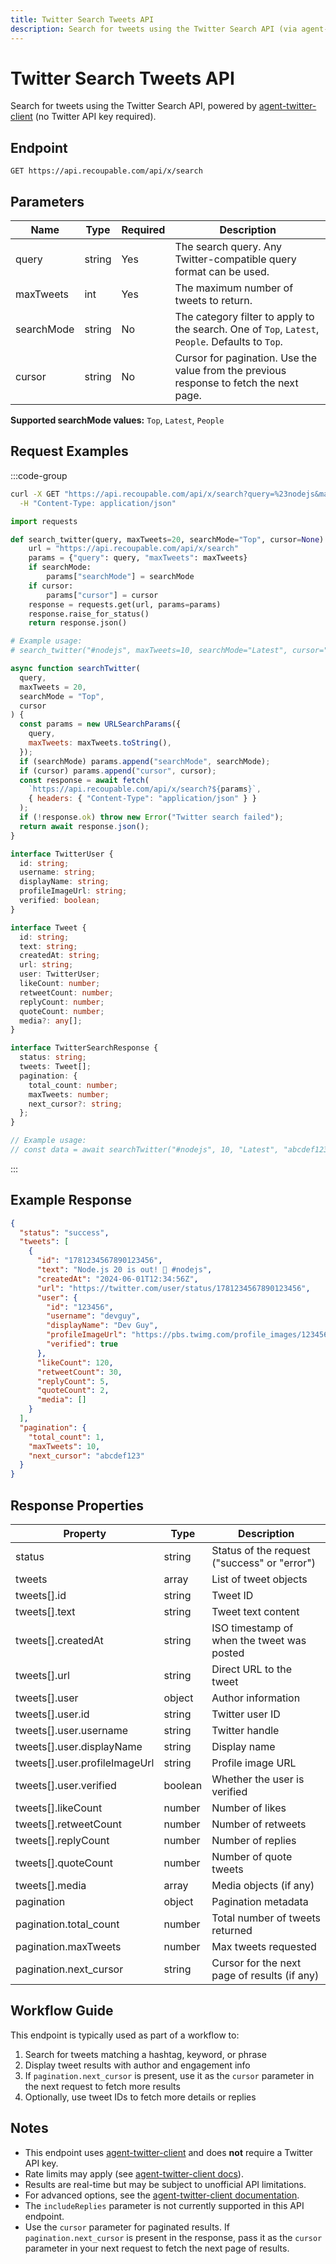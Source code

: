 ```yaml
---
title: Twitter Search Tweets API
description: Search for tweets using the Twitter Search API (via agent-twitter-client, no API key required).
---
```


# Twitter Search Tweets API

Search for tweets using the Twitter Search API, powered by [agent-twitter-client](https://github.com/elizaOS/agent-twitter-client) (no Twitter API key required).

## Endpoint

```http
GET https://api.recoupable.com/api/x/search
```

## Parameters

| Name       | Type   | Required | Description                                                                                      |
| ---------- | ------ | -------- | ------------------------------------------------------------------------------------------------ |
| query      | string | Yes      | The search query. Any Twitter-compatible query format can be used.                               |
| maxTweets  | int    | Yes      | The maximum number of tweets to return.                                                          |
| searchMode | string | No       | The category filter to apply to the search. One of `Top`, `Latest`, `People`. Defaults to `Top`. |
| cursor     | string | No       | Cursor for pagination. Use the value from the previous response to fetch the next page.          |

**Supported searchMode values:** `Top`, `Latest`, `People`

## Request Examples

:::code-group

```bash [cURL]
curl -X GET "https://api.recoupable.com/api/x/search?query=%23nodejs&maxTweets=10&searchMode=Latest&cursor=abcdef123" \
  -H "Content-Type: application/json"
```

```python [Python]
import requests

def search_twitter(query, maxTweets=20, searchMode="Top", cursor=None):
    url = "https://api.recoupable.com/api/x/search"
    params = {"query": query, "maxTweets": maxTweets}
    if searchMode:
        params["searchMode"] = searchMode
    if cursor:
        params["cursor"] = cursor
    response = requests.get(url, params=params)
    response.raise_for_status()
    return response.json()

# Example usage:
# search_twitter("#nodejs", maxTweets=10, searchMode="Latest", cursor="abcdef123")
```

```javascript [JavaScript]
async function searchTwitter(
  query,
  maxTweets = 20,
  searchMode = "Top",
  cursor
) {
  const params = new URLSearchParams({
    query,
    maxTweets: maxTweets.toString(),
  });
  if (searchMode) params.append("searchMode", searchMode);
  if (cursor) params.append("cursor", cursor);
  const response = await fetch(
    `https://api.recoupable.com/api/x/search?${params}`,
    { headers: { "Content-Type": "application/json" } }
  );
  if (!response.ok) throw new Error("Twitter search failed");
  return await response.json();
}
```

```typescript [TypeScript]
interface TwitterUser {
  id: string;
  username: string;
  displayName: string;
  profileImageUrl: string;
  verified: boolean;
}

interface Tweet {
  id: string;
  text: string;
  createdAt: string;
  url: string;
  user: TwitterUser;
  likeCount: number;
  retweetCount: number;
  replyCount: number;
  quoteCount: number;
  media?: any[];
}

interface TwitterSearchResponse {
  status: string;
  tweets: Tweet[];
  pagination: {
    total_count: number;
    maxTweets: number;
    next_cursor?: string;
  };
}

// Example usage:
// const data = await searchTwitter("#nodejs", 10, "Latest", "abcdef123");
```

:::

## Example Response

```json filename="Response"
{
  "status": "success",
  "tweets": [
    {
      "id": "1781234567890123456",
      "text": "Node.js 20 is out! 🚀 #nodejs",
      "createdAt": "2024-06-01T12:34:56Z",
      "url": "https://twitter.com/user/status/1781234567890123456",
      "user": {
        "id": "123456",
        "username": "devguy",
        "displayName": "Dev Guy",
        "profileImageUrl": "https://pbs.twimg.com/profile_images/1234567890/abc.jpg",
        "verified": true
      },
      "likeCount": 120,
      "retweetCount": 30,
      "replyCount": 5,
      "quoteCount": 2,
      "media": []
    }
  ],
  "pagination": {
    "total_count": 1,
    "maxTweets": 10,
    "next_cursor": "abcdef123"
  }
}
```

## Response Properties

| Property                      | Type    | Description                                  |
| ----------------------------- | ------- | -------------------------------------------- |
| status                        | string  | Status of the request ("success" or "error") |
| tweets                        | array   | List of tweet objects                        |
| tweets[].id                   | string  | Tweet ID                                     |
| tweets[].text                 | string  | Tweet text content                           |
| tweets[].createdAt            | string  | ISO timestamp of when the tweet was posted   |
| tweets[].url                  | string  | Direct URL to the tweet                      |
| tweets[].user                 | object  | Author information                           |
| tweets[].user.id              | string  | Twitter user ID                              |
| tweets[].user.username        | string  | Twitter handle                               |
| tweets[].user.displayName     | string  | Display name                                 |
| tweets[].user.profileImageUrl | string  | Profile image URL                            |
| tweets[].user.verified        | boolean | Whether the user is verified                 |
| tweets[].likeCount            | number  | Number of likes                              |
| tweets[].retweetCount         | number  | Number of retweets                           |
| tweets[].replyCount           | number  | Number of replies                            |
| tweets[].quoteCount           | number  | Number of quote tweets                       |
| tweets[].media                | array   | Media objects (if any)                       |
| pagination                    | object  | Pagination metadata                          |
| pagination.total_count        | number  | Total number of tweets returned              |
| pagination.maxTweets          | number  | Max tweets requested                         |
| pagination.next_cursor        | string  | Cursor for the next page of results (if any) |

## Workflow Guide

This endpoint is typically used as part of a workflow to:

1. Search for tweets matching a hashtag, keyword, or phrase
2. Display tweet results with author and engagement info
3. If `pagination.next_cursor` is present, use it as the `cursor` parameter in the next request to fetch more results
4. Optionally, use tweet IDs to fetch more details or replies

## Notes

- This endpoint uses [agent-twitter-client](https://github.com/elizaOS/agent-twitter-client) and does **not** require a Twitter API key.
- Rate limits may apply (see [agent-twitter-client docs](https://github.com/elizaOS/agent-twitter-client)).
- Results are real-time but may be subject to unofficial API limitations.
- For advanced options, see the [agent-twitter-client documentation](https://github.com/elizaOS/agent-twitter-client).
- The `includeReplies` parameter is not currently supported in this API endpoint.
- Use the `cursor` parameter for paginated results. If `pagination.next_cursor` is present in the response, pass it as the `cursor` parameter in your next request to fetch the next page of results.

